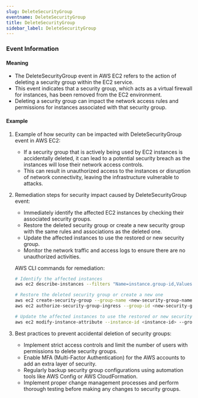 ```yaml
--- 
slug: DeleteSecurityGroup
eventname: DeleteSecurityGroup
title: DeleteSecurityGroup
sidebar_label: DeleteSecurityGroup
---
```

                       


### Event Information

#### Meaning

- The DeleteSecurityGroup event in AWS EC2 refers to the action of deleting a security group within the EC2 service.
- This event indicates that a security group, which acts as a virtual firewall for instances, has been removed from the EC2 environment.
- Deleting a security group can impact the network access rules and permissions for instances associated with that security group.

#### Example

1. Example of how security can be impacted with DeleteSecurityGroup event in AWS EC2:
   - If a security group that is actively being used by EC2 instances is accidentally deleted, it can lead to a potential security breach as the instances will lose their network access controls.
   - This can result in unauthorized access to the instances or disruption of network connectivity, leaving the infrastructure vulnerable to attacks.

2. Remediation steps for security impact caused by DeleteSecurityGroup event:
   - Immediately identify the affected EC2 instances by checking their associated security groups.
   - Restore the deleted security group or create a new security group with the same rules and associations as the deleted one.
   - Update the affected instances to use the restored or new security group.
   - Monitor the network traffic and access logs to ensure there are no unauthorized activities.

   AWS CLI commands for remediation:
   ```bash
   # Identify the affected instances
   aws ec2 describe-instances --filters "Name=instance.group-id,Values=<deleted-security-group-id>"

   # Restore the deleted security group or create a new one
   aws ec2 create-security-group --group-name <new-security-group-name> --description "<description>"
   aws ec2 authorize-security-group-ingress --group-id <new-security-group-id> --protocol <protocol> --port <port> --source <source>

   # Update the affected instances to use the restored or new security group
   aws ec2 modify-instance-attribute --instance-id <instance-id> --groups <new-security-group-id>
   ```

3. Best practices to prevent accidental deletion of security groups:
   - Implement strict access controls and limit the number of users with permissions to delete security groups.
   - Enable MFA (Multi-Factor Authentication) for the AWS accounts to add an extra layer of security.
   - Regularly backup security group configurations using automation tools like AWS Config or AWS CloudFormation.
   - Implement proper change management processes and perform thorough testing before making any changes to security groups.

 